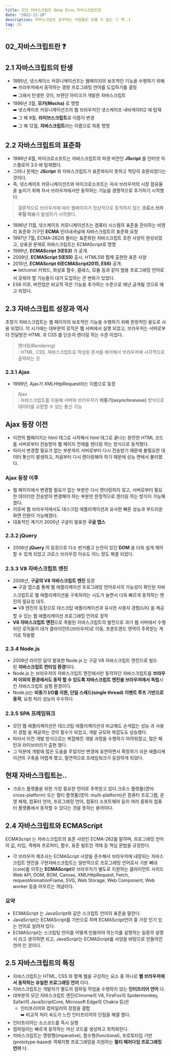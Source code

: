 ```yaml
---
title: 모던 자바스크립트 Deep Dive_자바스크립트란
date: "2022-11-10"
description: 자바스크립트 공부하는 사람들은 모를 수 없는 그 책..❗️
tag: JS
---
```


## 02\_자바스크립트란 ❓

## 2.1 자바스크립트의 탄생

-   1995년, 넷스케이스 커뮤니케이션즈는 웹페이지의 보조적인 기능을 수행하기 위해  
    ➡️ 브라우저에서 동작하는 경량 프로그래밍 언어를 도입하기를 결정  
    ➡️ 그래서 탄생한 것이, 브렌던 아이크가 개발한 자바스크립트
-   1996년 3월, **모카(Mocha)** 로 명명  
    ➡️ 넷스케이프 커뮤니케이션즈의 웹 브라우저인 넷스케이프 내비게이터2 에 탑재  
    ➡️ 그 해 9월, **라이브스크립트**로 이름이 변경  
    ➡️ 그 해 12월, **자바스크립트**라는 이름으로 최종 명명

## 2.2 자바스크립트의 표준화

-   1996년 8월, 마이크로소프트는 자바스크립트의 파생 버전인 **JScript** 를 인터넷 익스플로어 3.0 에 탑재했다.
-   그러나 문제는 **JScript** 와 자바스크립트가 표준화되지 못하고 적당히 호환되었다는 것이다.
-   즉, 넷스케이프 커뮤니케이션즈와 마이크로소프트는 자사 브라우저의 시장 점유율을 높이기 위해 자사 브라우저에서만 동작하는 기능을 경쟁적으로 추가하기 시작했다.

> 결론적으로 브라우저에 따라 웹페이지가 정상적으로 동작하지 않는 **크로스 브라우징 이슈**가 발생하기 시작했다.

-   1996년 11월, 넷스케이프 커뮤니케이션즈는 컴퓨터 시스템의 표준을 관리하는 비영리 표준화 기구인 **ECMA** 인터내셔널에 자바스크립트의 표준화 요청
-   1997년 7월, ECMA-262라 불리는 표준화된 자바스크립트 초판 사양이 완성되었고, 상표권 문제로 자바스크립트는 ECMAScript로 명명
-   1999년, **ECMAScript 3(ES3)** 가 공개.
-   2009년, **ECMAScript 5(ES5)** 출시. HTML5와 함께 출현한 표준 사양
-   2015년, **ECMAScript 6(ECMAScript2015, ES6)** 공개.  
    ➡️ let/const 키워드, 화살표 함수, 클래스, 모듈 등과 같이 범용 프로그래밍 언어로서 갖춰야 할 기능들이 대거 도입하는 큰 변화가 있었다.
-   ES6 이후, 버전업은 비교적 작은 기능을 추가하는 수준으로 매년 공개될 것으로 예고 되었다.

## 2.3 자바스크립트 성장과 역사

초창기 자바스크립트는 웹 페이지의 보조적인 기능을 수행하기 위해 한정적인 용도로 사용 되었다. 이 시기에는 대부분의 로직은 웹 서버에서 실행 되었고, 브라우저는 서버로부터 전달받은 HTML 과 CSS 를 단순히 렌더링 하는 수준 이었다.

> 렌더링(Rendering)  
> : HTML, CSS, 자바스크립트로 작성된 문서를 해석해서 브라우저에 시각적으로 출력하는 것

### 2.3.1 Ajax

-   1999년, Ajax가 XMLHttpRequest라는 이름으로 등장

> Ajax  
> : 자바스크립트를 이용해 서버와 브라우저가 **비동기(asynchronous)** 방식으로 데이터를 교환할 수 있는 통신 기능

## Ajax 등장 이전

-   이전의 웹페이지는 html 태그로 시작해서 html 태그로 끝나는 완전한 HTML 코드를 서버로부터 전송받아 웹 페이지 전체를 렌더링 하는 방식으로 동작했다.
-   따라서 변경할 필요가 없는 부분까지 서버로부터 다시 전송받기 때문에 불필요한 데이터 통신이 발생하고, 처음부터 다시 렌더링해야 하기 때문에 성능 면에서 불리했다.

### Ajax 등장 이후

-   웹 페이지에서 변경할 필요가 없는 부분은 다시 렌더링하지 않고, 서버로부터 필요한 데이터만 전송받아 변경해야 하는 부분만 한정적으로 렌더링 하는 방식이 가능해졌다.
-   이로써 웹 브라우저에서도 데스크탑 애플리케이션과 유사한 빠른 성능과 부드러운 화면 전환이 가능해졌다.
-   대표적인 계기가 2005년 구글이 발표한 **구글 맵스**

### 2.3.2 jQuery

-   2006년 **jQuery** 의 등장으로 다소 번거롭고 논란이 있던 **DOM** 을 더욱 쉽게 제어할 수 있게 되었고 크로스 브라우징 이슈도 어느 정도 해결 되었다.

### 2.3.3 V8 자바스크립트 엔진

-   2008년, **구글의 V8 자바스크립트 엔진** 등장  
    ➡️ 구글 맵스를 통해 웹 애플리케이션 프로그래밍 언어로서의 가능성이 확인된 자바스크립트로 웹 애플리케이션을 구축하려는 시도가 늘면서 더욱 빠르게 동작하는 엔진의 필요성 대두.  
    ➡️ V8 엔진의 등장으로 데스크탑 애플리케이션과 유사한 사용자 경험(UX) 을 제공할 수 있는 웹 애플리케이션 프로그래밍 언어로 정착
-   **V8 자바스크립트 엔진**으로 촉발된 자바스크립트의 발전으로 과거 웹 서버에서 수행되던 로직들이 대거 클라이언트(브라우저)로 이동, 프론트엔드 영역이 주목받는 계기로 작용함

### 2.3.4 Node.js

-   2009년 라이언 달이 발표한 Node.js 는 구글 V8 자바스크립트 엔진으로 빌드된 **자바스크립트 런타임 환경**이다.
-   Node.js 는 브라우저의 자바스크립트 엔진에서만 동작하던 자바스크립트를 **브라우저 이외의 환경에서도 동작 할 수 있도록 자바스크립트 엔진을 브라우저에서 독립**시킨 자바스크립트 실행 환경이다.
-   Node.js는 **비동기 I/O를 지원, 단일 스레드(single thread) 이벤트 루프 기반으로 동작**, 요청 처리 성능이 우수하다.

### 2.3.5 SPA 프레임워크

-   모던 웹 애플리케이션은 데스크탑 애플리케이션과 비교해도 손색없는 성능 과 사용자 경험 을 제공하는 것이 필수가 되었고, 개발 규모와 복잡도도 상승했다.
-   따라서 이전 개발 방식으로는 복잡해진 개발 과정을 수행하기 어려워졌고, 많은 패턴과 라이브러리가 출현 했다.
-   그 덕분에 개발에 많은 도움을 주었지만 변경에 유연하면서 확장하기 쉬운 애플리케이션의 구축을 어렵게 했고, 필연적으로 프레임워크가 등장하게 되었다.

## 현재 자바스크립트는..

-   크로스 플랫폼을 위한 가장 중요한 언어로 주목받고 있다.크로스 플랫폼(영어: cross-platform) 또는 멀티 플랫폼(영어: multi-platform)은 컴퓨터 프로그램, 운영 체제, 컴퓨터 언어, 프로그래밍 언어, 컴퓨터 소프트웨어 등이 여러 종류의 컴퓨터 플랫폼에서 동작할 수 있다는 것을 뜻하는 용어이다.

## 2.4 자바스크립트와 ECMAScript

ECMAScript 는 자바스크립트의 표준 사양인 ECMA-262를 말하며, 프로그래밍 언어의 값, 타입, 객체와 프로퍼티, 함수, 표준 빌트인 객체 등 핵심 문법을 규정한다.

-   각 브라우저 제조사는 ECMAScript 사양을 준수해서 브라우저에 내장되는 자바스크립트 엔진을 구현자바스크립트는 일반적으로 프로그래밍 언어로서 기본 뼈대(core)를 이루는 **ECMAScript**와 브라우저가 별도로 지원하는 클라이언트 사이드 Web API, DOM, BOM, Canvas, XMLHttpRequest, Fetch, requestAnimationFrame, SVG, Web Storage, Web Component, Web worker 등을 아우르는 개념이다.

### 요약

-   ECMAScript 는 JavaScript와 같은 스크립트 언어의 표준을 말한다.
-   JavaScript는 ECMAScript를 기반으로 하며 ECMAScript언어 중 가장 인기 있는 언어로 알려져 있다.
-   ECMAScript는 스크립팅 언어를 어떻게 만들어야 하는지를 설명하는 일종의 설명서 라고 생각하면 되고, JavaScript는 ECMAScript를 사양을 바탕으로 만들어진 언어 인 것이다.

## 2.5 자바스크립트의 특징

-   자바스크립트는 HTML, CSS 와 함께 웹을 구성하는 요소 중 하나로 **웹 브라우저에서 동작하는 유일한 프로그래밍 언어** 이다.
-   자바스크립트는 개발자가 별도의 컴파일 작업을 수행하지 않는 **인터프리어 언어** 다.
-   대부분의 모던 자바스크립트 엔진(Chrome의 V8, FireFox의 Spidermonkey, Safari의 JavaScriptCore, Microsoft Edge의 Chakra 등)은
    -   인터프리어와 컴파일러의 장점을 결합  
        ➡️ 비교적 처리 속도가 느린 인터프리어의 단점을 해결 했다.
-   인터프리어는 소스코드를 즉시 실행
-   컴파일러는 빠르게 동작하는 머신 코드를 생성하고 최적화한다.
-   자바스크립트는 명령형(imperative), 함수형(functional), 프로토타입 기반(prototype-based) 객체지향 프로그래밍을 지원하는 **멀티 패러다임 프로그래밍 언어** 다.
